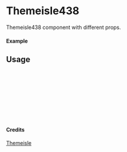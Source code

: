 
<Meta of={Themeisle438} title="Themeisle/Themeisle438" />

# Themeisle438

Themeisle438 component with different props.

#### Example

<Canvas of={Themeisle438.Primary} />

## Usage

```ts
import { Themeisle438 } from "yadl-ui";

const Example = () => {
  return (
      <Themeisle438 />
  );
};

export default Example;
```

#### Credits
[Themeisle](https://themeisle.com/illustrations/)
